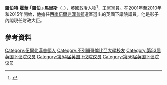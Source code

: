{{Infobox MP
|name             = 羅伯·馬里斯<br>{{lang|en|Rob Marris}}
|honorific-suffix = 
|image            = Rob Marris.JPG 
|office           = [[國會議員_(英國)|國會議員]]<br>for [[西南伍爾弗漢普頓_(英國國會選區)|西南伍爾弗漢普頓]]
|term_start       = 2015年5月7日
|term_end         = 2017年5月3日
|predecessor      = [[Paul_Uppal|Paul Uppal]]
|successor        = [[Eleanor_Smith_(politician)|Eleanor Smith]]
|term_start1      = 7 June 2001
|term_end1        = 12 April 2010
|predecessor1     = [[Jenny_Jones_(Labour_politician)|Jenny Jones]]
|successor1       = [[Paul_Uppal|Paul Uppal]]
|birth_date       = {{birth date and age|df=yes|1955|4|8}}
|birth_place      = {{UK}}[[伍爾弗漢普頓|伍爾弗漢普頓]]
|death_date       = 
|death_place      = 
|party            = [[工黨_(英國)|工黨]]
|otherparty       = [[新民主黨_(加拿大)|新民主黨]]
|alma_mater       = [[英屬哥倫比亞大學|英屬哥倫比亞大學]]
|profession       = Solicitor
}}
'''羅伯特·霍華·「羅伯」·馬里斯'''（{{lang-en|Robert Howard "Rob" Marris}}，{{bd|1955年|4月8日}}），[[英國|英國]]政治人物<ref name=beeb>{{cite news|url=http://news.bbc.co.uk/1/hi/uk_politics/2177221.stm|title=Rob Marris:Political profile|work=BBC news|date=2002-10-16|accessdate=2014-10-27|archive-date=2017-08-03|archive-url=https://web.archive.org/web/20170803143252/http://news.bbc.co.uk/1/hi/uk_politics/2177221.stm|dead-url=no}}</ref>，[[工黨_(英國)|工黨]]黨員。在2001年至2010年和2015年開始，他擔任[[西南伍爾弗漢普頓_(英國國會選區)|西南伍爾弗漢普頓]]選區選出的英國下議院議員。他是影子內閣現任財政大臣。

==參考資料==
{{Reflist}}

{{DEFAULTSORT:Marris, Rob}}
[[Category:伍爾弗漢普頓人|Category:伍爾弗漢普頓人]]
[[Category:不列顛哥倫比亞大學校友|Category:不列顛哥倫比亞大學校友]]
[[Category:第53届英国下议院议员|Category:第53届英国下议院议员]]
[[Category:第54届英国下议院议员|Category:第54届英国下议院议员]]
[[Category:第56届英国下议院议员|Category:第56届英国下议院议员]]